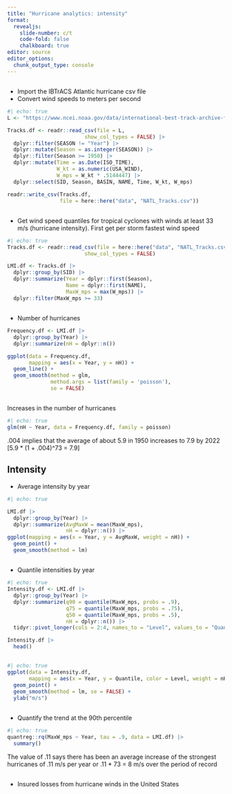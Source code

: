 ```yaml
---
title: "Hurricane analytics: intensity"
format:
  revealjs:
    slide-number: c/t
    code-fold: false
    chalkboard: true
editor: source
editor_options: 
  chunk_output_type: console
---
```


##  {.smaller}

-   Import the IBTrACS Atlantic hurricane csv file
-   Convert wind speeds to meters per second

```r
#| echo: true
L <- "https://www.ncei.noaa.gov/data/international-best-track-archive-for-climate-stewardship-ibtracs/v04r00/access/csv/ibtracs.NA.list.v04r00.csv"

Tracks.df <- readr::read_csv(file = L,
                         show_col_types = FALSE) |>
  dplyr::filter(SEASON != "Year") |>
  dplyr::mutate(Season = as.integer(SEASON)) |>
  dplyr::filter(Season >= 1950) |>
  dplyr::mutate(Time = as.Date(ISO_TIME),
                W_kt = as.numeric(USA_WIND),
                W_mps = W_kt * .5144447) |>
  dplyr::select(SID, Season, BASIN, NAME, Time, W_kt, W_mps)

readr::write_csv(Tracks.df, 
                 file = here::here("data", "NATL_Tracks.csv"))
```

## 

-   Get wind speed quantiles for tropical cyclones with winds at least 33 m/s (hurricane intensity). First get per storm fastest wind speed

```r
#| echo: true
Tracks.df <- readr::read_csv(file = here::here("data", "NATL_Tracks.csv"),
                         show_col_types = FALSE)

LMI.df <- Tracks.df |>
  dplyr::group_by(SID) |>
  dplyr::summarize(Year = dplyr::first(Season),
                   Name = dplyr::first(NAME),
                   MaxW_mps = max(W_mps)) |>
  dplyr::filter(MaxW_mps >= 33)
```

##

-   Number of hurricanes

```r
Frequency.df <- LMI.df |>
  dplyr::group_by(Year) |>
  dplyr::summarize(nH = dplyr::n())

ggplot(data = Frequency.df,
       mapping = aes(x = Year, y = nH)) +
  geom_line() +
  geom_smooth(method = glm,
              method.args = list(family = 'poisson'),
              se = FALSE) 
```

## 

Increases in the number of hurricanes

```r
#| echo: true
glm(nH ~ Year, data = Frequency.df, family = poisson)
```

.004 implies that the average of about 5.9 in 1950 increases to 7.9 by 2022 [5.9 * (1 + .004)^73 = 7.9]

## Intensity

-   Average intensity by year

```r
#| echo: true

LMI.df |>
  dplyr::group_by(Year) |>
  dplyr::summarize(AvgMaxW = mean(MaxW_mps),
                   nH = dplyr::n()) |>
ggplot(mapping = aes(x = Year, y = AvgMaxW, weight = nH)) +
  geom_point() +
  geom_smooth(method = lm)
```

##

-   Quantile intensities by year

```r
#| echo: true
Intensity.df <- LMI.df |>
  dplyr::group_by(Year) |>
  dplyr::summarize(q90 = quantile(MaxW_mps, probs = .9),
                   q75 = quantile(MaxW_mps, probs = .75),
                   q50 = quantile(MaxW_mps, probs = .5),
                   nH = dplyr::n()) |>
  tidyr::pivot_longer(cols = 2:4, names_to = "Level", values_to = "Quantile") 

Intensity.df |>
  head()
```

##

```r
#| echo: true
ggplot(data = Intensity.df,
       mapping = aes(x = Year, y = Quantile, color = Level, weight = nH)) +
  geom_point() +
  geom_smooth(method = lm, se = FALSE) +
  ylab("m/s")
```

## 
-   Quantify the trend at the 90th percentile

```r
#| echo: true
quantreg::rq(MaxW_mps ~ Year, tau = .9, data = LMI.df) |>
  summary()
```

The value of .11 says there has been an average increase of the strongest hurricanes of .11 m/s per year or .11 * 73 = 8 m/s over the period of record

##

-   Insured losses from hurricane winds in the United States


